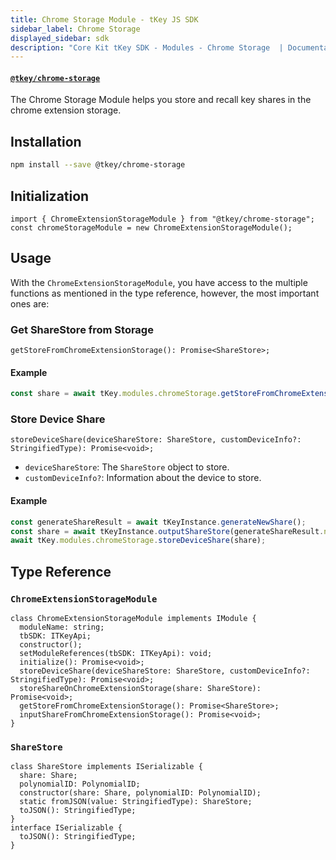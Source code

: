 ```yaml
---
title: Chrome Storage Module - tKey JS SDK
sidebar_label: Chrome Storage
displayed_sidebar: sdk
description: "Core Kit tKey SDK - Modules - Chrome Storage  | Documentation - Web3Auth"
---
```


#### [`@tkey/chrome-storage`](https://npmjs.com/package/@tkey/chrome-storage)

The Chrome Storage Module helps you store and recall key shares in the chrome extension storage.

## Installation

```bash npm2yarn
npm install --save @tkey/chrome-storage
```

## Initialization

```tsx
import { ChromeExtensionStorageModule } from "@tkey/chrome-storage";
const chromeStorageModule = new ChromeExtensionStorageModule();
```

## Usage

With the `ChromeExtensionStorageModule`, you have access to the multiple functions as mentioned in the type reference, however, the most important
ones are:

### Get ShareStore from Storage

`getStoreFromChromeExtensionStorage(): Promise<ShareStore>;`

#### Example

```js
const share = await tKey.modules.chromeStorage.getStoreFromChromeExtensionStorage();
```

### Store Device Share

`storeDeviceShare(deviceShareStore: ShareStore, customDeviceInfo?: StringifiedType): Promise<void>;`

- `deviceShareStore`: The `ShareStore` object to store.
- `customDeviceInfo?`: Information about the device to store.

#### Example

```js
const generateShareResult = await tKeyInstance.generateNewShare();
const share = await tKeyInstance.outputShareStore(generateShareResult.newShareIndex);
await tKey.modules.chromeStorage.storeDeviceShare(share);
```

## Type Reference

### `ChromeExtensionStorageModule`

```tsx
class ChromeExtensionStorageModule implements IModule {
  moduleName: string;
  tbSDK: ITKeyApi;
  constructor();
  setModuleReferences(tbSDK: ITKeyApi): void;
  initialize(): Promise<void>;
  storeDeviceShare(deviceShareStore: ShareStore, customDeviceInfo?: StringifiedType): Promise<void>;
  storeShareOnChromeExtensionStorage(share: ShareStore): Promise<void>;
  getStoreFromChromeExtensionStorage(): Promise<ShareStore>;
  inputShareFromChromeExtensionStorage(): Promise<void>;
}
```

### `ShareStore`

```tsx
class ShareStore implements ISerializable {
  share: Share;
  polynomialID: PolynomialID;
  constructor(share: Share, polynomialID: PolynomialID);
  static fromJSON(value: StringifiedType): ShareStore;
  toJSON(): StringifiedType;
}
interface ISerializable {
  toJSON(): StringifiedType;
}
```
